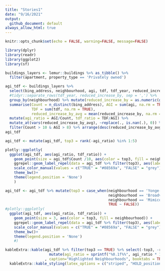```yaml
---
title: "Stories1"
date: "9/16/2021"
output:
  github_document: default
always_allow_html: true
---
```


```r
knitr::opts_chunk$set(echo = FALSE, warning=FALSE, message=FALSE)
```

```r
library(dplyr)
library(readr)
library(ggplot2)
library(sf)
```

```r
buildings_layers <- lemur::buildings %>% as_tibble() %>% 
  filter(apartment, property_type == 'Privately owned')
```


```r
agi_tdf <- buildings_layers %>% 
  select(bing_address, neighbourhood, agi, tdf, tdf_year, reduced_increase_by) %>% 
  #tidyr::separate_rows(tdf_year, reduced_increase_by, sep = ',') %>% 
  group_by(neighbourhood) %>% mutate(reduced_increase_by = as.numeric(gsub("%", "", reduced_increase_by, fixed = TRUE))/100) %>%  
  summarise(Count = n_distinct(bing_address), AGI = sum(agi, na.rm = TRUE), 
            TDF = sum(tdf, na.rm = TRUE), 
            reduced_increase_by_avg = mean(reduced_increase_by, na.rm = TRUE)) %>%  
  mutate(agi_ratio = AGI/Count, tdf_ratio = TDF/AGI) %>% 
  mutate_at(vars(reduced_increase_by_avg), ~replace(., is.nan(.), 0)) %>% 
  filter(Count > 10 & AGI > 8) %>% arrange(desc(reduced_increase_by_avg)) 
agi_tdf
```

```r
agi_tdf <- mutate(agi_tdf, top3 = rank(-agi_ratio) %in% 1:5)

plotly::ggplotly(
  ggplot(agi_tdf, aes(agi_ratio, tdf_ratio)) +
    geom_point(size = agi_tdf$Count /10, aes(color = top3, fill = neighbourhood)) +
    ggrepel::geom_label_repel(data = agi_tdf %>% filter(top3), aes(label=neighbourhood), size= 2.5) +
    scale_color_manual(values = c("TRUE" = "#08569a", "FALSE" = "grey")) +
    theme_bw()+
    theme(legend.position = 'None')
    )
```


```r

agi_tdf <- agi_tdf %>% mutate(top3 = case_when(neighbourhood == 'Yonge-St.Clair' ~ TRUE,
                                               neighbourhood == 'Broadview North' ~ TRUE,
                                               neighbourhood == 'Mimico (includes Humber Bay Shores)' ~ TRUE,
                                               TRUE ~ FALSE))
#plotly::ggplotly(
  ggplot(agi_tdf, aes(agi_ratio, tdf_ratio)) +
    geom_point(size = 3, aes(color = top3, fill = neighbourhood)) +
    ggrepel::geom_label_repel(data = agi_tdf %>% filter(top3), aes(label=neighbourhood), size= 2.5) +
    scale_color_manual(values = c("TRUE" = "#08569a", "FALSE" = "grey")) +
    theme_bw()+
    theme(legend.position = 'None')
    #)

```


```r

kableExtra::kable(agi_tdf %>% filter(top3 == TRUE) %>% select(-top3, -reduced_increase_by_avg) %>% 
                    mutate(agi_ratio = sprintf("%0.1f%%", agi_ratio * 100), tdf_ratio = sprintf("%0.1f%%", tdf_ratio * 100))
                  , caption="Highlighted Neighbourhoods", booktabs = TRUE, linesep= "") %>% 
  kableExtra::kable_styling(latex_options = c("striped", "HOLD_position"))
```


```r
```


```r
```


```r
```


```r
```


```r
```


```r
```


```r
```

